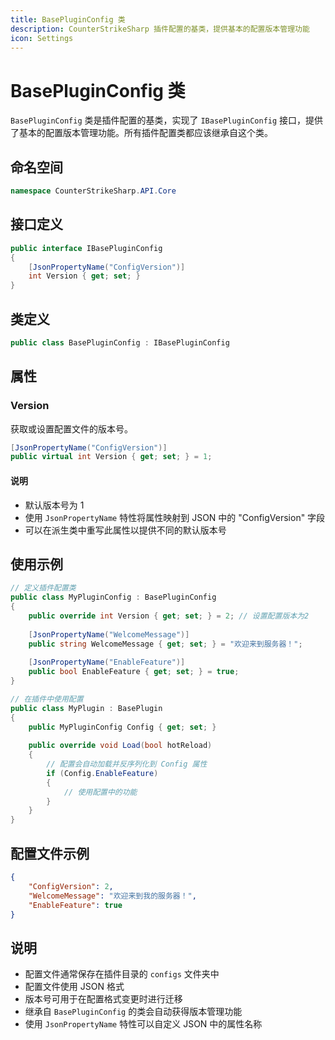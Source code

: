 ```yaml
---
title: BasePluginConfig 类
description: CounterStrikeSharp 插件配置的基类，提供基本的配置版本管理功能
icon: Settings
---
```


# BasePluginConfig 类

`BasePluginConfig` 类是插件配置的基类，实现了 `IBasePluginConfig` 接口，提供了基本的配置版本管理功能。所有插件配置类都应该继承自这个类。

## 命名空间

```csharp
namespace CounterStrikeSharp.API.Core
```

## 接口定义

```csharp
public interface IBasePluginConfig
{
    [JsonPropertyName("ConfigVersion")]
    int Version { get; set; }
}
```

## 类定义

```csharp
public class BasePluginConfig : IBasePluginConfig
```

## 属性

### Version

获取或设置配置文件的版本号。

```csharp
[JsonPropertyName("ConfigVersion")]
public virtual int Version { get; set; } = 1;
```

#### 说明

- 默认版本号为 1
- 使用 `JsonPropertyName` 特性将属性映射到 JSON 中的 "ConfigVersion" 字段
- 可以在派生类中重写此属性以提供不同的默认版本号

## 使用示例

```csharp
// 定义插件配置类
public class MyPluginConfig : BasePluginConfig
{
    public override int Version { get; set; } = 2; // 设置配置版本为2
    
    [JsonPropertyName("WelcomeMessage")]
    public string WelcomeMessage { get; set; } = "欢迎来到服务器！";
    
    [JsonPropertyName("EnableFeature")]
    public bool EnableFeature { get; set; } = true;
}

// 在插件中使用配置
public class MyPlugin : BasePlugin
{
    public MyPluginConfig Config { get; set; }
    
    public override void Load(bool hotReload)
    {
        // 配置会自动加载并反序列化到 Config 属性
        if (Config.EnableFeature)
        {
            // 使用配置中的功能
        }
    }
}
```

## 配置文件示例

```json
{
    "ConfigVersion": 2,
    "WelcomeMessage": "欢迎来到我的服务器！",
    "EnableFeature": true
}
```

## 说明

- 配置文件通常保存在插件目录的 `configs` 文件夹中
- 配置文件使用 JSON 格式
- 版本号可用于在配置格式变更时进行迁移
- 继承自 `BasePluginConfig` 的类会自动获得版本管理功能
- 使用 `JsonPropertyName` 特性可以自定义 JSON 中的属性名称
 